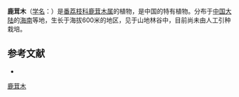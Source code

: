 {{Speciesbox
| name = 鹿茸木
| status = 
| status_system = 
| image = 
| genus = Meiogyne
| species = kwangtungensis
| authority = P. T. Li
}}

'''鹿茸木'''（[[学名|学名]]：{{lang|la|''Meiogyne kwangtungensis''}}）是[[番荔枝科|番荔枝科]][[鹿茸木属|鹿茸木属]]的植物，是中国的特有植物。分布于[[中国大陆|中国大陆]]的[[海南|海南]]等地，生长于海拔600米的地区，见于山地林谷中，目前尚未由人工引种栽培。

== 参考文献 ==
<div class="references-small">
* {{cite web| url =http://www.bioinfo.cn/db05/KmzwSpecies.php?action=view&id=758| title =鹿茸木| work =《中国高等植物数据库全库》| publisher =中国科学院微生物研究所| author =昆明植物研究所| accessdate =2009-02-21| deadurl =yes| archiveurl =https://web.archive.org/web/20160305074218/http://www.bioinfo.cn/db05/KmzwSpecies.php?action=view&id=758| archivedate =2016-03-05}}
</div>
{{Taxonbar|from=Q11175070}}

[[Category:鹿茸木属|鹿茸木]]


{{植物小作品}}
